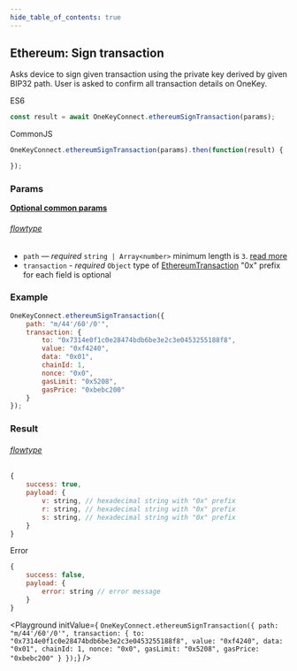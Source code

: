 ```yaml
---
hide_table_of_contents: true
---
```



## Ethereum: Sign transaction

Asks device to sign given transaction using the private key derived by given BIP32 path. User is asked to confirm all transaction
details on OneKey.

ES6
```javascript
const result = await OneKeyConnect.ethereumSignTransaction(params);
```

CommonJS
```javascript
OneKeyConnect.ethereumSignTransaction(params).then(function(result) {

});
```

### Params
[**Optional common params**](./commonParams)
###### [flowtype](https://github.com/OneKeyHQ/connect/blob/onekey/src/js/types/params.js#L69-L72)
* `path` — *required* `string | Array<number>` minimum length is `3`. [read more](./path)
* `transaction` - *required* `Object` type of [EthereumTransaction](https://github.com/OneKeyHQ/connect/blob/onekey/src/js/types/ethereum.js#L5) "0x" prefix for each field is optional

### Example

```javascript
OneKeyConnect.ethereumSignTransaction({
    path: "m/44'/60'/0'",
    transaction: {
        to: "0x7314e0f1c0e28474bdb6be3e2c3e0453255188f8",
        value: "0xf4240",
        data: "0x01",
        chainId: 1,
        nonce: "0x0",
        gasLimit: "0x5208",
        gasPrice: "0xbebc200"
    }
});
```

### Result

###### [flowtype](https://github.com/OneKeyHQ/connect/blob/onekey/src/js/types/response.js#L57-L60)

```javascript
{
    success: true,
    payload: {
        v: string, // hexadecimal string with "0x" prefix
        r: string, // hexadecimal string with "0x" prefix
        s: string, // hexadecimal string with "0x" prefix
    }
}
```
Error
```javascript
{
    success: false,
    payload: {
        error: string // error message
    }
}
```

<Playground
    initValue={
`OneKeyConnect.ethereumSignTransaction({
    path: "m/44'/60'/0'",
    transaction: {
        to: "0x7314e0f1c0e28474bdb6be3e2c3e0453255188f8",
        value: "0xf4240",
        data: "0x01",
        chainId: 1,
        nonce: "0x0",
        gasLimit: "0x5208",
        gasPrice: "0xbebc200"
    }
});`}
/>
